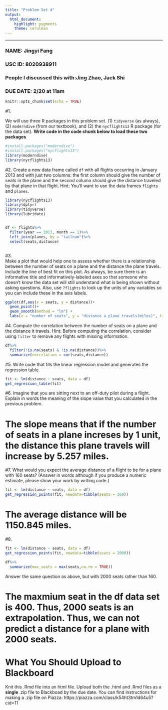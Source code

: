 ```yaml
---
title: "Problem Set 4"
output:
  html_document:
    highlight: pygments
    theme: cerulean
---
```

-----

### NAME: Jingyi Fang
### USC ID: 8020938911
### People I discussed this with:Jing Zhao, Jack Shi
### **DUE DATE: 2/20 at 11am **  

```r
knitr::opts_chunk$set(echo = TRUE)
```

#1.

We will use three R packages in this problem set.  (1) `tidyverse` (as always), (2) `moderndive` (from our textbook), and (2) the `nycflights13` R package (for the data set). **Write code in the code chunk below to load these two packages**

```r
#install.packages("moderndive")
#install.packages("nycflights13")
library(moderndive)
library(nycflights13)

```

#2. 
Create a new data frame called `df` with all flights occurring in January 2013 and with just two columns: the first column should give the number of seats in the plane and the second column should give the distance traveled by that plane in that flight.  Hint: You'll want to use the data frames `flights` and `planes`.


```r
library(nycflights13)
library(dplyr)
library(tidyverse)
library(lubridate)


df <- flights%>%
  filter(year == 2013, month == 1)%>%
  left_join(planes, by = "tailnum")%>%
  select(seats,distance)



```

#3.  
Make a plot that would help one to assess whether there is a relationship between the number of seats on a plane and the distance the plane travels. Include the line of best fit on this plot.  As always, be sure there is an informative title and informatively-labeled axes so that someone who doesn't know the data set will still understand what is being shown without asking questions.  Also, use `?flights` to look up the units of any variables so you can include these in the axis labels.

```r

ggplot(df,aes(x = seats, y = distance))+
  geom_point()+
  geom_smooth(method = "lm") +
  labs(x = "number of seats", y = "distance a plane travels(miles)", title = "The relationship between the number of seats on a plane and the distance the plane travels")

```

#4. 
Compute the correlation between the number of seats on a plane and the distance it travels.  Hint: Before computing the correlation, consider using `filter` to remove any flights with missing information.

```r
df%>%
  filter(!is.na(seats) & !is.na(distance))%>%
  summarize(correlation = cor(seats,distance))
```

#5.
Write code that fits the linear regression model and generates the regression table.

```r

fit <- lm(distance ~ seats, data = df)
get_regression_table(fit)

```

#6.
Imagine that you are sitting next to an off-duty pilot during a flight. Explain in words the meaning of the slope value that you calculated in the previous problem.

# The slope means that if the number of seats in a plane increses by 1 unit, the distance this plane travels will increase by 5.257 miles.

#7.
What would you expect the average distance of a flight to be for a plane with 160 seats? (Answer in words although if you produce a numeric estimate, please show your work by writing code.)

```r

fit <- lm(distance ~ seats, data = df)
get_regression_points(fit, newdata=tibble(seats = 160))
```

# The average distance will be 1150.845 miles.

#8.

```r

fit <- lm(distance ~ seats, data = df)
get_regression_points(fit, newdata=tibble(seats = 2000))

df%>%
  summarize(max_seats = max(seats,na.rm = TRUE))
```
Answer the same question as above, but with 2000 seats rather than 160.

# The maxmium seat in the df data set is 400. Thus, 2000 seats is an extrapolation. Thus, we can not predict a distance for a plane with 2000 seats. 


# What You Should Upload to Blackboard
Knit this .Rmd file into an html file. Upload both the .html and .Rmd files as a **single** .zip file to Blackboad by the due date. You can find instructions for making a .zip file on Piazza: https://piazza.com/class/k54ht3tm1d64u5?cid=11
